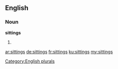 ==English==

===Noun===
'''sittings'''

# {{plural of|sitting}}

[[Category:English plurals]]

[[ar:sittings]]
[[de:sittings]]
[[fr:sittings]]
[[ku:sittings]]
[[my:sittings]]